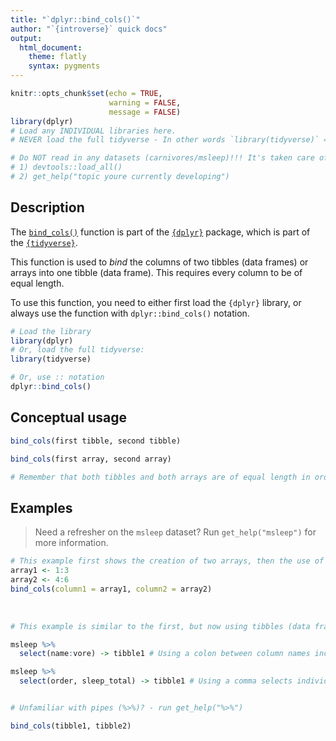 ```yaml
---
title: "`dplyr::bind_cols()`"
author: "`{introverse}` quick docs"
output: 
  html_document:
    theme: flatly
    syntax: pygments
---
```


<!-- Welcome to the template! This comment is here to help you get started. The HTML comments will help you fill it out. Please make sure to do the following:
- make the YAML `title` the topic name. For example, the `filter()` docs are titled `dplyr::filter()` (with backticks since it's code!)
- name the final Rmd file "packagethetopiccomesfrom_topic.Rmd". For example, the `filter()` file is named `dplyr_filter.Rmd`
- If you are considering documenting MULTIPLE TOPICS in a single help Rmd, STOP and CONSULT FIRST with Spielman!!
-->

```r
knitr::opts_chunk$set(echo = TRUE, 
                      warning = FALSE, 
                      message = FALSE)
library(dplyr)
# Load any INDIVIDUAL libraries here.
# NEVER load the full tidyverse - In other words `library(tidyverse)` => ABSOLUTELY NOT!!!! Load only what you need, _one at a time_.

# Do NOT read in any datasets (carnivores/msleep)!!! It's taken care of, as long as you develop as follows instead of knitting (really, no knitting!) - 
# 1) devtools::load_all()
# 2) get_help("topic youre currently developing")
```


## Description

The [`bind_cols()`](https://dplyr.tidyverse.org/reference/bind.html) function is part of the [`{dplyr}`](https://dplyr.tidyverse.org/) package, which is part of the [`{tidyverse}`](https://www.tidyverse.org/).

This function is used to *bind* the columns of two tibbles (data frames) or arrays into one tibble (data frame). This requires every column to be of equal length.

<!-- Add the following if the topic is a function that does NOT come with base R, and uncomment/fill in the subsequent multiline HTML comment: -->
To use this function, you need to either first load the `{dplyr}` library, or always use the function with `dplyr::bind_cols()` notation.

```r
# Load the library
library(dplyr)
# Or, load the full tidyverse:
library(tidyverse)

# Or, use :: notation
dplyr::bind_cols()
```



## Conceptual usage 

```r
bind_cols(first tibble, second tibble)

bind_cols(first array, second array)

# Remember that both tibbles and both arrays are of equal length in order to bind
```


## Examples

> Need a refresher on the `msleep` dataset? Run `get_help("msleep")` for more information.

<!-- Add a <br> if there is NO DATASET REFRESHER!! Otherwise the refresher takes up enough space. -->

```r
# This example first shows the creation of two arrays, then the use of `bind_cols()` to bind them.
array1 <- 1:3
array2 <- 4:6
bind_cols(column1 = array1, column2 = array2)

```

<br>  <!-- Do not delete the <br>, and make sure to keep the previous and following lines blank. There should be a <br> tab between each example -->


```r
# This example is similar to the first, but now using tibbles (data frames) derived from the data set `msleep`.

msleep %>% 
  select(name:vore) -> tibble1 # Using a colon between column names includes columns between them.

msleep %>% 
  select(order, sleep_total) -> tibble1 # Using a comma selects individual columns to *select*


# Unfamiliar with pipes (%>%)? - run get_help("%>%")

bind_cols(tibble1, tibble2)
```

<br> <!-- Do not delete the <br>, and make sure to keep the previous and following lines blank. -->

<!-- If needed, add more example chunks below WITH NAMES (example3, example4, etc.), making sure to have a <br> tag in between each example for nicer spacing. If you don't need more examples, don't add any! -->

